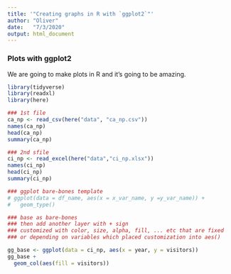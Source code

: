 ```yaml
---
title: '"Creating graphs in R with `ggplot2`"'
author: "Oliver"
date:   "7/3/2020"
output: html_document
---
```


### Plots with ggplot2

We are going to make plots in R and it's going to be amazing.

```r
library(tidyverse)
library(readxl)
library(here)

### 1st file
ca_np <- read_csv(here("data", "ca_np.csv"))
names(ca_np)
head(ca_np)
summary(ca_np)

### 2nd sfile
ci_np <- read_excel(here("data","ci_np.xlsx"))
names(ci_np)
head(ci_np)
summary(ci_np)

### ggplot bare-bones template
# ggplot(data = df_name, aes(x = x_var_name, y =y_var_name)) + 
#   geom_type()

### base as bare-bones
### then add another layer with + sign
### customized with color, size, alpha, fill, ... etc that are fixed
### or depending on variables which placed customization into aes()

gg_base <- ggplot(data = ci_np, aes(x = year, y = visitors))
gg_base +
  geom_col(aes(fill = visitors))
```
